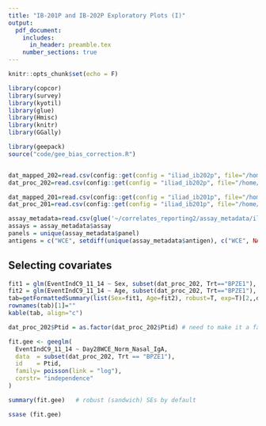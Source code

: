 ```yaml
---
title: "IB-201P and IB-202P Exploratory Plots (I)"
output: 
  pdf_document:
    includes:
      in_header: preamble.tex
    number_sections: true
---
```


```r
knitr::opts_chunk$set(echo = F)

library(copcor)
library(survey)
library(kyotil)
library(glue)
library(Hmisc)
library(knitr)
library(GGally)

library(geepack)
source("code/gee_bias_correction.R")


dat_mapped_202=read.csv(config::get(config = "iliad_ib202p", file="/home/yfong/correlates_processing/config.yml")$mapped_data)
dat_proc_202=read.csv(config::get(config = "iliad_ib202p", file="/home/yfong/correlates_reporting2/config.yml")$data_cleaned)

dat_mapped_201=read.csv(config::get(config = "iliad_ib201p", file="/home/yfong/correlates_processing/config.yml")$mapped_data)
dat_proc_201=read.csv(config::get(config = "iliad_ib201p", file="/home/yfong/correlates_reporting2/config.yml")$data_cleaned)

assay_metadata=read.csv(glue('~/correlates_reporting2/assay_metadata/iliad_ib202p_assay_metadata.csv'))
assays = assay_metadata$assay
panels = unique(assay_metadata$panel)
antigens = c("WCE", setdiff(unique(assay_metadata$antigen), c("WCE", NA)))
```

## Selecting covariates
```r

fit1 = glm(EventIndC9_11_14 ~ Sex, subset(dat_proc_202, Trt=="BPZE1"), family=poisson(link = "log"))
fit2 = glm(EventIndC9_11_14 ~ Age, subset(dat_proc_202, Trt=="BPZE1"), family=poisson(link = "log"))
tab=getFormattedSummary(list(Sex=fit1, Age=fit2), robust=T, exp=T)[2,,drop=F]
rownames(tab)[1]=""
kable(tab, align="c")
```

```r


dat_proc_202$Ptid = as.factor(dat_proc_202$Ptid) # need to make it a factor to use as id

fit.gee <- geeglm(
  EventIndC9_11_14 ~ Day28WCE_Norm_Nasal_IgA,
  data  = subset(dat_proc_202, Trt == "BPZE1"),
  id    = Ptid,
  family= poisson(link = "log"),
  corstr= "independence"       
)

summary(fit.gee)   # robust (sandwich) SEs by default

ssase (fit.gee)

```

